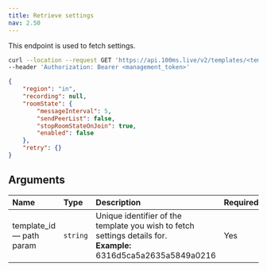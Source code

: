 ```yaml
---
title: Retrieve settings
nav: 2.50
---
```


This endpoint is used to fetch settings.

<GetRequest title="https://api.100ms.live/v2/templates/<template_id>/settings" />

<Request id="req-0">

```bash
curl --location --request GET 'https://api.100ms.live/v2/templates/<template_id>/settings' \
--header 'Authorization: Bearer <management_token>'
```

</Request>

<ResponseBox id="res-0" status="200 OK">

```json
{
    "region": "in",
    "recording": null,
    "roomState": {
        "messageInterval": 5,
        "sendPeerList": false,
        "stopRoomStateOnJoin": true,
        "enabled": false
    },
    "retry": {}
}
```

</ResponseBox>

## Arguments

| Name                           | Type     | Description                                                                                                           | Required |
| :----------------------------- | :------- | :-------------------------------------------------------------------------------------------------------------------- | :------- |
| template_id <br/> — path param | `string` | Unique identifier of the template you wish to fetch settings details for. <br/> **Example:** 6316d5ca5a2635a5849a0216 | Yes      |
